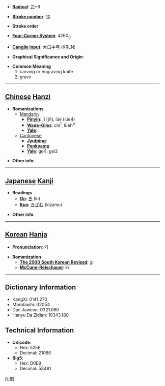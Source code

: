 * '''[[Wiktionary:Chinese radical index| Radical]]''': [[Wiktionary:Chinese radical index 刀|刀]]+8

* '''[[Wiktionary:Chinese total strokes index|Stroke number]]''': [[Wiktionary:Chinese total strokes index 10|10]]

* '''Stroke order''': 

* '''[[Wiktionary:Chinese four corner index|Four-Corner System]]''': 4260<sub>0</sub>

* '''[[Wiktionary:Chinese Cangjie index|Cangjie input]]''': 大口中弓 (KRLN)

* '''Graphical Significance and Origin''': 

* '''Common Meaning'''
*#carving or engraving knife
*# grave


----

== [[Chinese]] [[Hanzi]] ==

* '''Romanizations'''
** [[Mandarin]]
*** '''[[Pinyin]]''': jī (ji1), lüè (lüe4)
*** '''[[Wade-Giles]]''': chi<sup>1</sup>, lüeh<sup>4</sup>
*** '''[[Yale]]''': 
**[[Cantonese]]
***'''[[Jyutping]]''':
***'''[[Penkyamp]]''': 
***'''[[Yale]]''': gei1, gei2

* '''Other info''': 

----

== [[Japanese]] [[Kanji]] ==

* '''Readings'''
** '''[[On]]''': [[き]] (ki)
** '''[[Kun]]''': [[きざむ]] (kizamu)

* '''Other info''':  

----

== [[Korean]] [[Hanja]] ==

* '''Pronunciation''': 기

* '''Romanization'''
** '''[[The 2000 South Korean Revised Romanization|The 2000 South Korean Revised]]''': gi
** '''[[McCune-Reischauer]]''': ki

----

== Dictionary Information ==

* KangXi: 0141.270
* Morobashi: 02054
* Dae Jaweon: 0321.060
* Hanyu Da Zidian: 10343.180

== Technical Information ==

* '''Unicode''':
** Hex: 525E
** Decimal: 21086
* '''Big5''':
** Hex: D0E9
** Decimal: 53481

[[fr:剞]]